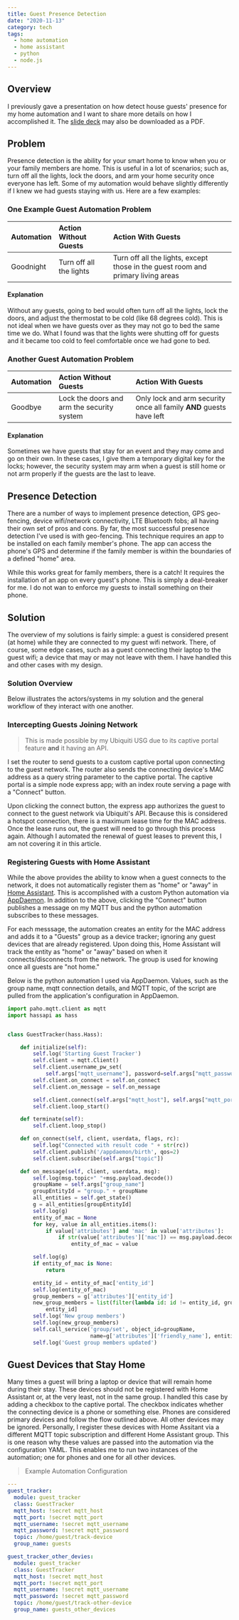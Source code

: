 ```yaml
---
title: Guest Presence Detection
date: "2020-11-13"
category: tech
tags:
  - home automation
  - home assistant
  - python
  - node.js
---
```


## Overview

I previously gave a presentation on how detect house guests' presence for my home automation and I want to share more details on how I accomplished it. The [slide deck](https://andrew_codes.keybase.pub/Presentations%20and%20Workshops/Home%20Automation%20-%20Guest%20Detection.pdf?dl=1) may also be downloaded as a PDF.

## Problem

Presence detection is the ability for your smart home to know when you or your family members are home. This is useful in a lot of scenarios; such as, turn off all the lights, lock the doors, and arm your home security once everyone has left. Some of my automation would behave slightly differently if I knew we had guests staying with us. Here are a few examples:

### One Example Guest Automation Problem

| Automation | Action Without Guests   | Action With Guests                                                               |
| :--------- | :---------------------- | :------------------------------------------------------------------------------- |
| Goodnight  | Turn off all the lights | Turn off all the lights, except those in the guest room and primary living areas |

#### Explanation

Without any guests, going to bed would often turn off all the lights, lock the doors, and adjust the thermostat to be cold (like 68 degrees cold). This is not ideal when we have guests over as they may not go to bed the same time we do. What I found was that the lights were shutting off for guests and it became too cold to feel comfortable once we had gone to bed.

### Another Guest Automation Problem

| Automation | Action Without Guests                      | Action With Guests                                                  |
| :--------- | :----------------------------------------- | :------------------------------------------------------------------ |
| Goodbye    | Lock the doors and arm the security system | Only lock and arm security once all family **AND** guests have left |

#### Explanation

Sometimes we have guests that stay for an event and they may come and go on their own. In these cases, I give them a temporary digital key for the locks; however, the security system may arm when a guest is still home or not arm properly if the guests are the last to leave.

## Presence Detection

There are a number of ways to implement presence detection, GPS geo-fencing, device wifi/network connectivity, LTE Bluetooth fobs; all having their own set of pros and cons. By far, the most successful presence detection I've used is with geo-fencing. This technique requires an app to be installed on each family member's phone. The app can access the phone's GPS and determine if the family member is within the boundaries of a defined "home" area.

While this works great for family members, there is a catch! It requires the installation of an app on every guest's phone. This is simply a deal-breaker for me. I do not wan to enforce my guests to install something on their phone.

## Solution

The overview of my solutions is fairly simple: a guest is considered present (at home) while they are connected to my guest wifi network. There, of course, some edge cases, such as a guest connecting their laptop to the guest wifi; a device that may or may not leave with them. I have handled this and other cases with my design.

### Solution Overview

Below illustrates the actors/systems in my solution and the general workflow of they interact with one another.

### Intercepting Guests Joining Network

> This is made possible by my Ubiquiti USG due to its captive portal feature **and** it having an API.

I set the router to send guests to a custom captive portal upon connecting to the guest network. The router also sends the connecting device's MAC address as a query string parameter to the captive portal. The captive portal is a simple node express app; with an index route serving a page with a "Connect" button.

Upon clicking the connect button, the express app authorizes the guest to connect to the guest network via Ubiquiti's API. Because this is considered a hotspot connection, there is a maximum lease time for the MAC address. Once the lease runs out, the guest will need to go through this process again. Although I automated the renewal of guest leases to prevent this, I am not covering it in this article.

### Registering Guests with Home Assistant

While the above provides the ability to know when a guest connects to the network, it does not automatically register them as "home" or "away" in [Home Assistant](https://www.home-assistant.io/). This is accomplished with a custom Python automation via [AppDaemon](https://appdaemon.readthedocs.io/en/latest/). In addition to the above, clicking the "Connect" button publishes a message on my MQTT bus and the python automation subscribes to these messages.

For each messsage, the automation creates an entity for the MAC address and adds it to a "Guests" group as a device tracker; ignoring any guest devices that are already registered. Upon doing this, Home Assistant will track the entity as "home" or "away" based on when it connects/disconnects from the network. The group is used for knowing once all guests are "not home."

Below is the python automation I used via AppDaemon. Values, such as the group name, mqtt connection details, and MQTT topic, of the script are pulled from the application's configuration in AppDaemon.

```python
import paho.mqtt.client as mqtt
import hassapi as hass


class GuestTracker(hass.Hass):

    def initialize(self):
        self.log('Starting Guest Tracker')
        self.client = mqtt.Client()
        self.client.username_pw_set(
            self.args["mqtt_username"], password=self.args["mqtt_password"])
        self.client.on_connect = self.on_connect
        self.client.on_message = self.on_message

        self.client.connect(self.args["mqtt_host"], self.args["mqtt_port"], 60)
        self.client.loop_start()

    def terminate(self):
        self.client.loop_stop()

    def on_connect(self, client, userdata, flags, rc):
        self.log("Connected with result code " + str(rc))
        self.client.publish('/appdaemon/birth', qos=2)
        self.client.subscribe(self.args["topic"])

    def on_message(self, client, userdata, msg):
        self.log(msg.topic+" "+msg.payload.decode())
        groupName = self.args["group_name"]
        groupEntityId = "group." + groupName
        all_entities = self.get_state()
        g = all_entities[groupEntityId]
        self.log(g)
        entity_of_mac = None
        for key, value in all_entities.items():
            if value['attributes'] and 'mac' in value['attributes']:
                if str(value['attributes']['mac']) == msg.payload.decode():
                    entity_of_mac = value

        self.log(g)
        if entity_of_mac is None:
            return

        entity_id = entity_of_mac['entity_id']
        self.log(entity_of_mac)
        group_members = g['attributes']['entity_id']
        new_group_members = list(filter(lambda id: id != entity_id, group_members)) + [
            entity_id]
        self.log('New group members')
        self.log(new_group_members)
        self.call_service('group/set', object_id=groupName,
                          name=g['attributes']['friendly_name'], entities=new_group_members)
        self.log('Guest group members updated')
```

## Guest Devices that Stay Home

Many times a guest will bring a laptop or device that will remain home during their stay. These devices should not be registered with Home Assistant or, at the very least, not in the same group. I handled this case by adding a checkbox to the captive portal. The checkbox indicates whether the connecting device is a phone or something else. Phones are considered primary devices and follow the flow outlined above. All other devices may be ignored. Personally, I register these devices with Home Assitant via a different MQTT topic subscription and different Home Assistant group. This is one reason why these values are passed into the automation via the configuration YAML. This enables me to run two instances of the automation; one for phones and one for all other devices.

> Example Automation Configuration

```yaml
---
guest_tracker:
  module: guest_tracker
  class: GuestTracker
  mqtt_host: !secret mqtt_host
  mqtt_port: !secret mqtt_port
  mqtt_username: !secret mqtt_username
  mqtt_password: !secret mqtt_password
  topic: /home/guest/track-device
  group_name: guests

guest_tracker_other_devies:
  module: guest_tracker
  class: GuestTracker
  mqtt_host: !secret mqtt_host
  mqtt_port: !secret mqtt_port
  mqtt_username: !secret mqtt_username
  mqtt_password: !secret mqtt_password
  topic: /home/guest/track-other-device
  group_name: guests_other_devices
```
